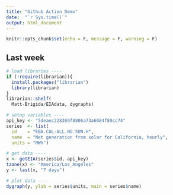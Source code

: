 ```yaml
---
title: "Github Action Demo"
date:  "`r Sys.time()`"
output: html_document
---
```


```r
knitr::opts_chunk$set(echo = F, message = F, warning = F)
```

## Last week

```r
# load libraries ----
if (!require(librarian)){
  install.packages("librarian")
  library(librarian)
}
librarian::shelf(
  Matt-Brigida/EIAdata, dygraphs)

# setup variables ----
api_key <- "5deaec228369f8806a73a6684f89cc74"
series  <- list(
  id    = "EBA.CAL-ALL.NG.SUN.H",
  name  = "Net generation from solar for California, hourly",
  units = "MWh")

# get data ----
x <- getEIA(series$id, api_key)
tzone(x) <- "America/Los_Angeles"
y <- last(x, "7 days")

# plot data ----
dygraph(y, ylab = series$units, main = series$name)
```
